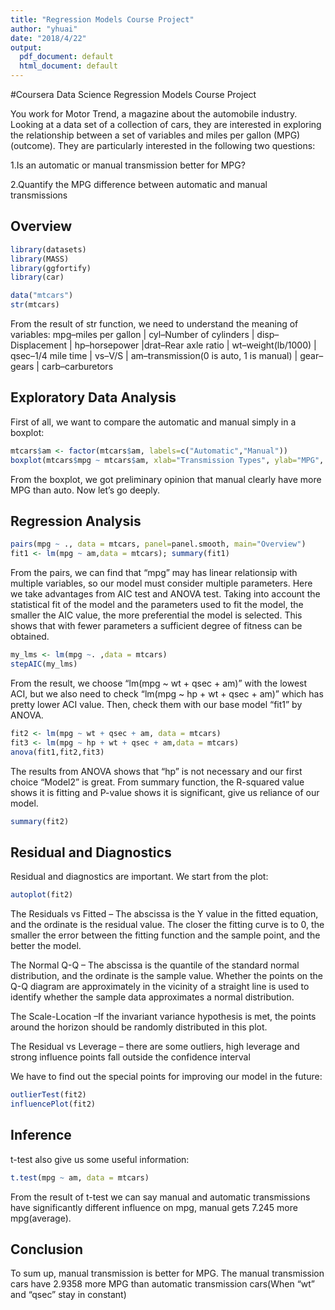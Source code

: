 ---
title: "Regression Models Course Project"
author: "yhuai"
date: "2018/4/22"
output:
  pdf_document: default
  html_document: default
---
#Coursera Data Science Regression Models Course Project

You work for Motor Trend, a magazine about the automobile industry. Looking at a data set of a collection of cars, they are interested in exploring the relationship between a set of variables and miles per gallon (MPG) (outcome). They are particularly interested in the following two questions:

1.Is an automatic or manual transmission better for MPG?

2.Quantify the MPG difference between automatic and manual transmissions

## Overview

```{r}
library(datasets)
library(MASS)
library(ggfortify)
library(car)

data("mtcars")
str(mtcars)
```

From the result of str function, we need to understand the meaning of variables:
mpg--miles per gallon | cyl--Number of cylinders | disp--Displacement | hp--horsepower |drat--Rear axle ratio | wt--weight(lb/1000) | qsec--1/4 mile time | vs--V/S | am--transmission(0 is auto, 1 is manual) | gear--gears | carb--carburetors

## Exploratory Data Analysis

First of all, we want to compare the automatic and manual simply in a boxplot:

```{r}
mtcars$am <- factor(mtcars$am, labels=c("Automatic","Manual"))
boxplot(mtcars$mpg ~ mtcars$am, xlab="Transmission Types", ylab="MPG", main="MPG  by Transmission Types", col=c("red","yellow"))
```

From the boxplot, we got preliminary opinion that manual clearly have more MPG than auto. Now let's go deeply.

## Regression Analysis

```{r}
pairs(mpg ~ ., data = mtcars, panel=panel.smooth, main="Overview")
fit1 <- lm(mpg ~ am,data = mtcars); summary(fit1)
```

From the pairs, we can find that "mpg" may has linear relationsip with multiple variables, so our model must consider multiple parameters. Here we take advantages from AIC test and ANOVA test. Taking into account the statistical fit of the model and the parameters used to fit the model, the smaller the AIC value, the more preferential the model is selected. This shows that with fewer parameters a sufficient degree of fitness can be obtained.

```{r}
my_lms <- lm(mpg ~. ,data = mtcars)
stepAIC(my_lms)
```

From the result, we choose "lm(mpg ~ wt + qsec + am)" with the lowest ACI, but we also need to check "lm(mpg ~ hp + wt + qsec + am)" which has pretty lower ACI value. Then, check them with our base model "fit1" by ANOVA.

```{r}
fit2 <- lm(mpg ~ wt + qsec + am, data = mtcars)
fit3 <- lm(mpg ~ hp + wt + qsec + am,data = mtcars)
anova(fit1,fit2,fit3)
```

The results from ANOVA shows that "hp" is not necessary and our first choice "Model2" is great. From summary function, the R-squared value shows it is fitting and P-value shows it is significant, give us reliance of our model.

```{r}
summary(fit2)
```

## Residual and Diagnostics

Residual and diagnostics are important. We start from the plot:

```{r}
autoplot(fit2)
```


The Residuals vs Fitted -- The abscissa is the Y value in the fitted equation, and the ordinate is the residual value. The closer the fitting curve is to 0, the smaller the error between the fitting function and the sample point, and the better the model.

The Normal Q-Q -- The abscissa is the quantile of the standard normal distribution, and the ordinate is the sample value. Whether the points on the Q-Q diagram are approximately in the vicinity of a straight line is used to identify whether the sample data approximates a normal distribution.

The Scale-Location --If the invariant variance hypothesis is met, the points around the horizon should be randomly distributed in this plot.

The Residual vs Leverage -- there are some outliers, high leverage and strong influence points fall outside the confidence interval

We have to find out the special points for improving our model in the future:

```{r}
outlierTest(fit2)
influencePlot(fit2)
```


## Inference

t-test also give us some useful information:

```{r}
t.test(mpg ~ am, data = mtcars)
```

From the result of t-test we can say manual and automatic transmissions have significantly different influence on mpg, manual gets 7.245 more mpg(average).


## Conclusion
To sum up, manual transmission is better for MPG. The manual transmission cars have 2.9358 more MPG than automatic transmission cars(When "wt" and "qsec" stay in constant)

